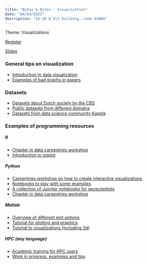 ```yaml
---
title: "Bytes & Bites - Visualization"
date: "04/04/2023"
description: "16-18 @ O|2 building, room 01W08"
---
```


Theme: Visualizations

[Register](https://vu-nl.libcal.com/event/4023149)

[Slides](04_April_23_visualizations.pdf)

### General tips on visualization
- [Introduction to data visualization](https://carpentries-incubator.github.io/intro-data-viz/)
- [Examples of bad graphs in papers](https://www.biostat.wisc.edu/~kbroman/topten_worstgraphs/)

### Datasets
- [Datasets about Dutch society by the CBS](https://opendata.cbs.nl/statline/#/CBS/en/navigatieScherm/thema)
- [Public datasets from different domains](https://github.com/awesomedata/awesome-public-datasets)
- [Datasets from data science community Kaggle](https://www.kaggle.com/datasets)

### Examples of programming resources

##### R
- [Chapter in data carpentries workshop](https://datacarpentry.org/R-ecology-lesson/04-visualization-ggplot2.html)
- [Introduction to ggplot](https://stulp.gmw.rug.nl/ggplotworkshop/ggplotquick.html)

##### Python
- [Carpentries workshop on how to create interactive visualizations](https://carpentries-incubator.github.io/python-interactive-data-visualizations/)
- [Notebooks to play with some examples](https://mybinder.org/v2/gh/jgarciab/workshop_data_viz/HEAD)
- [A collection of Jupyter notebooks for geoscientists](https://github.com/pinshuai/jupyter-for-geoscience)
- [Chapter in data carpentries workshop](https://datacarpentry.org/python-ecology-lesson/08-putting-it-all-together/index.html)

##### Matlab
- [Overview of different plot options](https://nl.mathworks.com/help/matlab/creating_plots/types-of-matlab-plots.html)
- [Tutorial for plotting and graphics](https://www.tutorialspoint.com/matlab/matlab_plotting.htm)
- [Tutorial to visualizations (including 3d)](https://www.bu.edu/tech/support/research/training-consulting/online-tutorials/visualization-with-matlab/)

##### HPC (any language)
- [Academic training for HPC users](https://hpc-portal.eu/search/node?keys=visualization)
- [Work in progress, examples and tips](https://bazis.readthedocs.io/)
